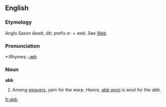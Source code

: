 ==English==

===Etymology===
Anglo Saxon ''&#257;web'', ''&#257;b''; prefix ''a-'' + ''web''. See [[Web]].

===Pronunciation===
*:Rhymes: [[Rhymes:English:-æb|-æb]]

===Noun===
'''abb'''

# Among [[weavers]], yarn for the warp. Hence, [[abb wool]] is wool for the ''abb''.

[[fr:abb]]